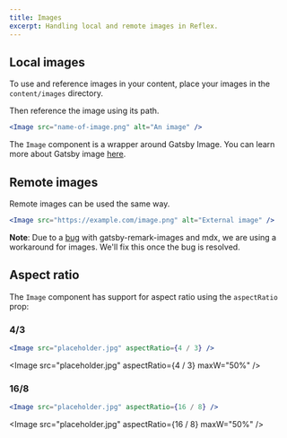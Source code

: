 ```yaml
---
title: Images
excerpt: Handling local and remote images in Reflex.
---
```


## Local images

To use and reference images in your content, place your images in the `content/images` directory.

Then reference the image using its path.

```jsx
<Image src="name-of-image.png" alt="An image" />
```

The `Image` component is a wrapper around Gatsby Image. You can learn more about Gatsby image [here](https://www.gatsbyjs.org/packages/gatsby-image/).

## Remote images

Remote images can be used the same way.

```jsx
<Image src="https://example.com/image.png" alt="External image" />
```

<Callout level="secondary">

**Note**: Due to a [bug](https://github.com/gatsbyjs/gatsby/issues/19785) with gatsby-remark-images
and mdx, we are using a workaround for images. We'll fix this once the bug is resolved.

</Callout>

## Aspect ratio

The `Image` component has support for aspect ratio using the `aspectRatio` prop:

### 4/3

```jsx
<Image src="placeholder.jpg" aspectRatio={4 / 3} />
```

<Image src="placeholder.jpg" aspectRatio={4 / 3} maxW="50%" />

### 16/8

```jsx
<Image src="placeholder.jpg" aspectRatio={16 / 8} />
```

<Image src="placeholder.jpg" aspectRatio={16 / 8} maxW="50%" />
